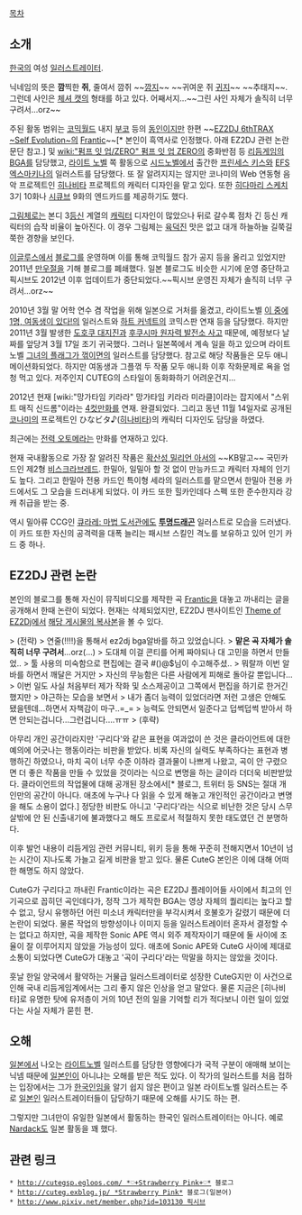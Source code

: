 [[목차]]

== 소개 ==
[[한국]]의 여성 [[일러스트레이터]].

닉네임의 뜻은 '''깜'''찍한 '''쥐''', 줄여서 깜쥐 ~~[[깜지]]~~ ~~귀여운 쥐 [[귀지]]~~ ~~추태지~~. 그런데 사인은 [[체셔 캣]]의 형태를 하고 있다. 어째서지...~~그린 사인 자체가 솔직히 너무 구려서...orz~~

주된 활동 범위는 [[코믹월드]] 내지 [[부코]] 등의 [[동인]]이지만 한편 ~~[[EZ2DJ 6thTRAX ~Self Evolution~]]의 [[Frantic]]~~[* 본인이 흑역사로 인정했다. 아래 EZ2DJ 관련 논란 문단 참고.] 및 [[wiki:"펌프 잇 업/ZERO" 펌프 잇 업 ZERO]]의 중화반점 등 [[리듬게임]]의 [[BGA]]를 담당했고, [[라이트 노벨]] 쪽 활동으로 [[시드노벨]]에서 출간한 [[프린세스 키스]]와 [[EFS 엑스마키나]]의 일러스트를 담당했다. 또 잘 알려지지는 않지만 코나미의 Web 연동형 음악 프로젝트인 [[히나비타]] 프로젝트의 캐릭터 디자인을 맡고 있다. 또한 [[히다마리 스케치]] 3기 10화나 [[시큐브]] 9화의 엔드카드를 제공하기도 했다.

[[그림체]]로는 본디 3[[등신]] 계열의 [[캐릭터]] 디자인이 많았으나 뒤로 갈수록 점차 긴 등신 캐릭터의 습작 비율이 높아진다. 이 경우 그림체는 [[육덕]]진 맛은 없고 대개 하늘하늘 길쭉길쭉한 경향을 보인다.

[[이글루스]]에서 [[블로그]]를 운영하며 이를 통해 코믹월드 참가 공지 등을 올리고 있었지만 2011년 [[만우절]]을 기해 블로그를 폐쇄했다. 일본 블로그도 비슷한 시기에 운영 중단하고 픽시브도 2012년 이후 업데이트가 중단되었다.~~픽시브 운영진 자체가 솔직히 너무 구려서...orz~~

2010년 3월 말 어학 연수 겸 작업을 위해 일본으로 거처를 옮겼고,  라이트노벨 [[이 중에 1명, 여동생이 있다!]]의 일러스트와 [[하트 커넥트]]의 코믹스판 연재 등을 담당했다. 하지만 2011년 3월 발생한 [[도호쿠 대지진]]과 [[후쿠시마 원자력 발전소 사고]] 때문에, 예정보다 날짜를 앞당겨 3월 17일 조기 귀국했다. 그러나 일본쪽에서 계속 일을 하고 있으며 라이트노벨 [[그녀의 플래그가 꺾이면]]의 일러스트를 담당했다. 참고로 해당 작품들은 모두 애니메이션화되었다. 하지만 여동생과 그플꺾 두 작품 모두 애니화 이후 작화문제로 욕을 엄청 먹고 있다. 저주인지 CUTEG의 스타일이 동화화하기 어려운건지...

2012년 현재 [wiki:"망가타임 키라라" 망가타임 키라라 미라클]이라는 잡지에서 "스위트 매직 신드롬"이라는 [[4컷만화]]를 연재. 완결되었다. 그리고 동년 11월 14일자로 공개된 [[코나미]]의 프로젝트인 ひなビタ♪([[히나비타]])의 캐릭터 디자인도 담당을 하였다.

최근에는 [[전력 오토메]]라는 만화를 연재하고 있다.

현재 국내활동으로 가장 잘 알려진 작품은 [[확산성 밀리언 아서]]의 ~~KB말고~~ 국민카드인 제2형 [[비스크라브레드]]. 한밀아, 일밀아 할 것 없이 만능카드고 캐릭터 자체의 인기도 높다. 그리고 한밀아 전용 카드인 특이형 세라의 일러스트를 맡으면서 한밀아 전용 카드에서도 그 모습을 드러내게 되었다. 이 카드 또한 힐카인데다 스펙 또한 준수한지라 강캐 취급을 받는 중. 

역시 밀아류 CCG인 [[큐라레: 마법 도서관]]에도 '''[[투명드래곤]]''' 일러스트로 모습을 드러냈다. 이 카드 또한 자신의 공격력을 대폭 늘리는 패시브 스킬인 격노를 보유하고 있어 인기 카드 중 하나.

== EZ2DJ 관련 논란 ==
본인의 블로그를 통해 자신이 뮤직비디오를 제작한 곡 [[Frantic]]을 대놓고 까내리는 글을 공개해서 한때 논란이 되었다. 현재는 삭제되었지만, EZ2DJ 팬사이트인 [[Theme of EZ2Dj(커뮤니티)|Theme of EZ2Dj]]에서 [http://toez2dj.net/zeroboard/zboard.php?id=c_ez2dj2&no=54758 해당 게시물의 복사본]을 볼 수 있다.

> (전략)
> 연줄(!!!!)을 통해서 ez2dj bga알바를 하고 있었습니다.
> '''맡은 곡 자체가 솔직히 너무 구려서'''...orz(...)
> 도대체 이걸 콘티를 어케 짜야되나 대 고민을 하면서 만들었..
> 툴 사용의 미숙함으로 편집에는 결국 #()@$님이 수고해주셨..
> 뭐랄까 이번 알바를 하면서 깨달은 거지만
> 자신의 무능함은 다른 사람에게 피해로 돌아갈 뿐입니다...
> 이번 일도 사실 처음부터 제가 작화 및 소스제공이고 그쪽에서 편집을 하기로 한거긴 했지만
> 야근하는 모습을 보면서
> 내가 좀더 능력이 있었더라면 저런 고생은 안해도 됐을텐데...하면서 자책감이 마구..=_=
> 능력도 안되면서 일준다고 덥썩덥썩 받아서 하면 안되는겁니다...그런겁니다....ㅠㅠ
> (후략)


아무리 개인 공간이라지만 '구리다'와 같은 표현을 여과없이 쓴 것은 클라이언트에 대한 예의에 어긋나는 행동이라는 비판을 받았다. 비록 자신의 실력도 부족하다는 표현과 병행하긴 하였으나, 마치 곡이 너무 수준 이하라 결과물이 나쁘게 나왔고, 곡이 안 구렸으면 더 좋은 작품을 만들 수 있었을 것이라는 식으로 변명을 하는 글이라 더더욱 비판받았다. 클라이언트의 작업물에 대해 공개된 장소에서[* 블로그, 트위터 등 SNS는 절대 개인만의 공간이 아니다. 애초에 누구나 다 읽을 수 있게 해놓고 개인적인 공간이라고 변명을 해도 소용이 없다.] 정당한 비판도 아니고 '구리다'라는 식으로 비난한 것은 당시 스무 살밖에 안 된 신출내기에 불과했다고 해도 프로로서 적절하지 못한 태도였던 건 분명하다.

이후 발언 내용이 리듬게임 관련 커뮤니티, 위키 등을 통해 꾸준히 전해지면서 10년이 넘는 시간이 지나도록 가늘고 길게 비판을 받고 있다. 물론 CuteG 본인은 이에 대해 어떠한 해명도 하지 않았다.

CuteG가 구리다고 까내린 Frantic이라는 곡은 EZ2DJ 플레이어들 사이에서 최고의 인기곡으로 꼽히던 곡인데다가, 정작 그가 제작한 BGA는 영상 자체의 퀄리티는 높다고 할 수 없고, 당시 유행하던 어린 미소녀 캐릭터만을 부각시켜서 호불호가 갈렸기 때문에 더 논란이 되었다. 물론 작업의 방향성이나 이미지 등을 일러스트레이터 혼자서 결정할 수는 없다고 하지만, 곡을 제작한 Sonic APE 역시 외주 제작자이기 때문에 둘 사이에 조율이 잘 이루어지지 않았을 가능성이 있다. 애초에 Sonic APE와 CuteG 사이에 제대로 소통이 되었다면 CuteG가 대놓고 '곡이 구리다'라는 막말을 하지는 않았을 것이다.

훗날 한일 양국에서 활약하는 거물급 일러스트레이터로 성장한 CuteG지만 이 사건으로 인해 국내 리듬게임계에서는 그리 좋지 않은 인상을 얻고 말았다. 물론 지금은 [히나비타]로 유명한 탓에 유저층이 거의 10년 전의 일을 기억할 리가 적다보니 이런 일이 있었다는 사실 자체가 묻힌 편.

== 오해 == 
[[일본]]에서 나오는 [[라이트노벨]] 일러스트를 담당한 영향에다가 국적 구분이 애매해 보이는 닉넴 때문에 [[일본인]]이 아니냐는 오해를 받은 적도 있다. 이 작가의 일러스트를 처음 접하는 입장에서는 그가 [[한국인]]임을 알기 쉽지 않은 편이고 일본 라이트노벨 일러스트는 주로 [[일본인]] 일러스트레이터들이 담당하기 때문에 오해를 사기도 하는 편.

그렇지만 그녀만이 유일한 일본에서 활동하는 한국인 일러스트레이터는 아니다. 예로 [[Nardack]]도 일본 활동을 꽤 했다.

== 관련 링크 ==
 * [[http://cutegsp.egloos.com/ *♡+Strawberry Pink+♡*]] 블로그
 * [[http://cuteg.exblog.jp/ *Strawberry Pink*]] 블로그(일본어)
 * [[http://www.pixiv.net/member.php?id=103130 픽시브]]

